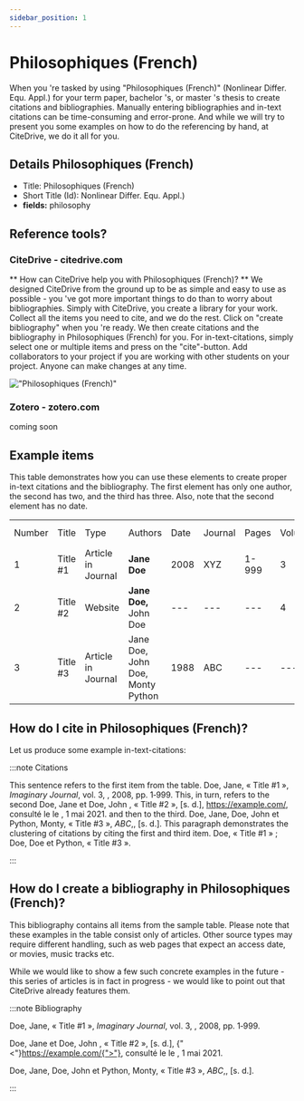 ```yaml
---
sidebar_position: 1
---
```


# Philosophiques (French)

When you 're tasked by using "Philosophiques (French)" (Nonlinear Differ. Equ. Appl.) for your term paper, bachelor 's, or master 's thesis to create citations and bibliographies.
Manually entering bibliographies and in-text citations can be time-consuming and error-prone. And while we will try to present you some examples on how to do the referencing by hand, at CiteDrive, we do it all for you.

## Details  Philosophiques (French)
* Title: Philosophiques (French)
* Short Title (Id): Nonlinear Differ. Equ. Appl.)
* **fields:** philosophy

## Reference tools?
### CiteDrive - citedrive.com
** How can CiteDrive help you with Philosophiques (French)? **
We designed CiteDrive from the ground up to be as simple and easy to use as possible - you 've got more important things to do than to worry about bibliographies. Simply with CiteDrive, you create a library for your work. Collect all the items you need to cite, and we do the rest. Click on "create bibliography" when you 're ready. We then create citations and the bibliography in Philosophiques (French) for you. For in-text-citations, simply select one or multiple items and press on the "cite"-button. Add collaborators to your project if you are working with other students on your project. Anyone can make changes at any time.


!["Philosophiques (French)"](images/philosophiques-french.svg "Choose Philosophiques (French) in the CiteDrive App")

### Zotero - zotero.com

coming soon

## Example items

This table demonstrates how you can use these elements to create proper in-text citations and the bibliography. The first element has only one author, the second has two, and the third has three. Also, note that the second element has no date.


<table>
  <tr>
   <td>Number
   </td>
   <td>Title
   </td>
   <td>Type
   </td>
   <td>Authors
   </td>
   <td>Date
   </td>
   <td>Journal
   </td>
   <td>Pages
   </td>
   <td>Volume
   </td>
   <td>Issue
   </td>
   <td>Access Date
   </td>
  </tr>
  <tr>
   <td>1
   </td>
   <td>Title #1
   </td>
   <td>Article in Journal
   </td>
   <td><strong>Jane Doe</strong>
   </td>
   <td>2008
   </td>
   <td>XYZ
   </td>
   <td>1-999
   </td>
   <td>3
   </td>
   <td>2
   </td>
   <td>--
   </td>
  </tr>
  <tr>
   <td>
2
   </td>
   <td>Title #2
   </td>
   <td>Website
   </td>
   <td><strong>Jane Doe, </strong>John Doe
   </td>
   <td>---
   </td>
   <td>---
   </td>
   <td>---
   </td>
   <td>4
   </td>
   <td>---
   </td>
   <td>2020-05-01
   </td>
  </tr>
  <tr>
   <td>3
   </td>
   <td>Title #3
   </td>
   <td>Article in Journal
   </td>
   <td>Jane Doe, John Doe, Monty Python
   </td>
   <td>1988
   </td>
   <td>ABC
   </td>
   <td>---
   </td>
   <td>---
   </td>
   <td>16
   </td>
   <td>---
   </td>
  </tr>
</table>



## How do I cite in  Philosophiques (French)?

Let us produce some example in-text-citations:

:::note Citations


This sentence refers to the first item from the table. Doe, Jane, « Title #1 », <i>Imaginary Journal</i>, vol. 3, , 2008, pp. 1‑999. This, in turn, refers to the second Doe, Jane et Doe, John , « Title #2 », [s. d.], <https://example.com/>, consulté le le , 1 mai 2021.
and then to the third.  Doe, Jane, Doe, John et Python, Monty, « Title #3 », <i>ABC</i>,, [s. d.].
This paragraph demonstrates the clustering of citations by citing the first and third item. Doe, « Title #1 » ; Doe, Doe et Python, « Title #3 ».

:::

## How do I create a bibliography in Philosophiques (French)?

This bibliography contains all items from the sample table. Please note that these examples in the table consist only of articles. Other source types may require different handling, such as web pages that expect an access date, or movies, music tracks etc.

While we would like to show a few such concrete examples in the future - this series of articles is in fact in progress - we would like to point out that CiteDrive already features them.

:::note Bibliography

Doe, Jane, « Title #1 », <i>Imaginary Journal</i>, vol. 3, , 2008, pp. 1‑999.

Doe, Jane et Doe, John , « Title #2 », [s. d.], {"<"}https://example.com/{">"}, consulté le le , 1 mai 2021.

Doe, Jane, Doe, John et Python, Monty, « Title #3 », <i>ABC</i>,, [s. d.].



:::


        